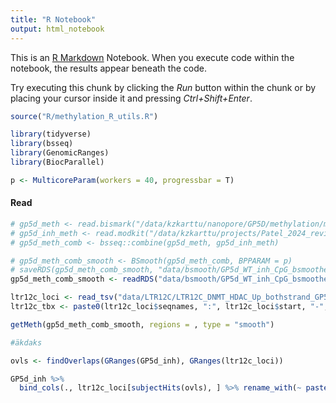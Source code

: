 ```yaml
---
title: "R Notebook"
output: html_notebook
---
```


This is an [R Markdown](http://rmarkdown.rstudio.com) Notebook. When you execute code within the notebook, the results appear beneath the code. 

Try executing this chunk by clicking the *Run* button within the chunk or by placing your cursor inside it and pressing *Ctrl+Shift+Enter*. 

```r
source("R/methylation_R_utils.R")

library(tidyverse)
library(bsseq)
library(GenomicRanges)
library(BiocParallel)

p <- MulticoreParam(workers = 40, progressbar = T)
```

#### Read
```r

# gp5d_meth <- read.bismark("/data/kzkarttu/nanopore/GP5D/methylation/methylation_calls.GP5D.raw.cpg.mfreq.txt.gz")
# gp5d_inh_meth <- read.modkit("/data/kzkarttu/projects/Patel_2024_revision/data/Nanopore/GP5d_DNMTi_HDACi/methylation/GP5d_DNMTi_HDACi_bedMethyl_no_GCG.bed.gz")
# gp5d_meth_comb <- bsseq::combine(gp5d_meth, gp5d_inh_meth)

# gp5d_meth_comb_smooth <- BSmooth(gp5d_meth_comb, BPPARAM = p)
# saveRDS(gp5d_meth_comb_smooth, "data/bsmooth/GP5d_WT_inh_CpG_bsmoothed.rds")
gp5d_meth_comb_smooth <- readRDS("data/bsmooth/GP5d_WT_inh_CpG_bsmoothed.rds")

```

```r
ltr12c_loci <- read_tsv("data/LTR12C/LTR12C_DNMT_HDAC_Up_bothstrand_GP5d.bed", col_names = c("seqnames", "start", "end", "name", "width", "strand"))
ltr12c_tbx <- paste0(ltr12c_loci$seqnames, ":", ltr12c_loci$start, "-", ltr12c_loci$end)

getMeth(gp5d_meth_comb_smooth, regions = , type = "smooth")

#äkdaks
```



```r
ovls <- findOverlaps(GRanges(GP5d_inh), GRanges(ltr12c_loci))

GP5d_inh %>%
  bind_cols(., ltr12c_loci[subjectHits(ovls), ] %>% rename_with(~ paste0("ltr12c_", colnames(ltr12c_loci))))
```
